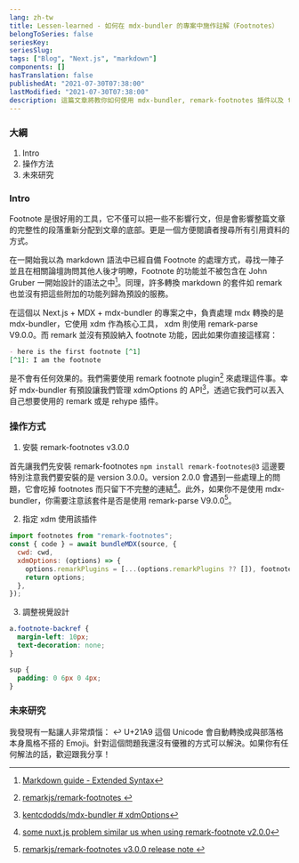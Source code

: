 ```yaml
---
lang: zh-tw
title: Lessen-learned - 如何在 mdx-bundler 的專案中施作註解（Footnotes）
belongToSeries: false
seriesKey: 
seriesSlug:
tags: ["Blog", "Next.js", "markdown"]
components: []
hasTranslation: false
publishedAt: "2021-07-30T07:38:00"
lastModified: "2021-07-30T07:38:00"
description: 這篇文章將教你如何使用 mdx-bundler, remark-footnotes 插件以及 tailwind css 來施作註記。
---
```


### 大綱

1. Intro
2. 操作方法
3. 未來研究

### Intro

Footnote 是很好用的工具，它不僅可以把一些不影響行文，但是會影響整篇文章的完整性的段落重新分配到文章的底部。更是一個方便閱讀者搜尋所有引用資料的方式。

在一開始我以為 markdown 語法中已經自備 Footnote 的處理方式，尋找一陣子並且在相關論壇詢問其他人後才明瞭，Footnote 的功能並不被包含在 John Gruber 一開始設計的語法之中[^1]。同理，許多轉換 markdown 的套件如 remark 也並沒有把這些附加的功能列歸為預設的服務。

在這個以 Next.js + MDX + mdx-bundler 的專案之中，負責處理 mdx 轉換的是 mdx-bundler，它使用 xdm 作為核心工具， xdm 則使用 remark-parse V9.0.0。而 remark 並沒有預設納入 footnote 功能，因此如果你直接這樣寫：

```md
- here is the first footnote [^1]
[^1]: I am the footnote
```

是不會有任何效果的。我們需要使用 remark footnote plugin[^2] 來處理這件事。幸好 mdx-bundler 有預設讓我們管理 xdmOptions 的 API[^3]，透過它我們可以丟入自己想要使用的 remark 或是 rehype 插件。

### 操作方式

1. 安裝 remark-footnotes v3.0.0

首先讓我們先安裝 remark-footnotes `npm install remark-footnotes@3` 這邊要特別注意我們要安裝的是 version 3.0.0。version 2.0.0 會遇到一些處理上的問題，它會吃掉 footnotes 而只留下不完整的連結[^4]。此外，如果你不是使用 mdx-bundler，你需要注意該套件是否是使用 remark-parse V9.0.0[^5]。

2. 指定 xdm 使用該插件

```js
import footnotes from "remark-footnotes";
const { code } = await bundleMDX(source, {
  cwd: cwd,
  xdmOptions: (options) => {
    options.remarkPlugins = [...(options.remarkPlugins ?? []), footnotes];
    return options;
  },
});
```

3. 調整視覺設計

```css
a.footnote-backref {
  margin-left: 10px;
  text-decoration: none;
}

sup {
  padding: 0 6px 0 4px;
}
```

### 未來研究

我發現有一點讓人非常煩惱： ↩ U+21A9 這個 Unicode 會自動轉換成與部落格本身風格不搭的 Emoji。針對這個問題我還沒有優雅的方式可以解決。如果你有任何解法的話，歡迎跟我分享！

[^1]: [Markdown guide - Extended Syntax](https://www.markdownguide.org/extended-syntax/#overview)
[^2]: [remarkjs/remark-footnotes ](https://github.com/remarkjs/remark-footnotes)
[^3]: [ kentcdodds/mdx-bundler # xdmOptions](https://github.com/kentcdodds/mdx-bundler#xdmoptions)
[^4]: [some nuxt.js problem similar us when using remark-footnote v2.0.0](https://codesandbox.io/s/busy-jennings-vbogj?file=/content/index.md)
[^5]: [remarkjs/remark-footnotes v3.0.0 release note ](https://github.com/remarkjs/remark-footnotes/releases/tag/3.0.0)
